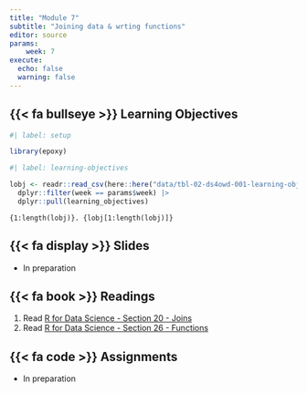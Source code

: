```yaml
---
title: "Module 7"
subtitle: "Joining data & wrting functions"
editor: source
params:
    week: 7
execute: 
  echo: false
  warning: false
---
```


## {{< fa bullseye >}} Learning Objectives

```r
#| label: setup

library(epoxy)
```

```r
#| label: learning-objectives

lobj <- readr::read_csv(here::here("data/tbl-02-ds4owd-001-learning-objectives.csv")) |> 
  dplyr::filter(week == params$week) |>
  dplyr::pull(learning_objectives)

```

```epoxy
{1:length(lobj)}. {lobj[1:length(lobj)]}
```


## {{< fa display >}} Slides

- In preparation

## {{< fa book >}} Readings

1. Read [R for Data Science - Section 20 - Joins](https://r4ds.hadley.nz/joins)
2. Read [R for Data Science - Section 26 - Functions](https://r4ds.hadley.nz/functions)

## {{< fa code >}} Assignments

- In preparation
 
